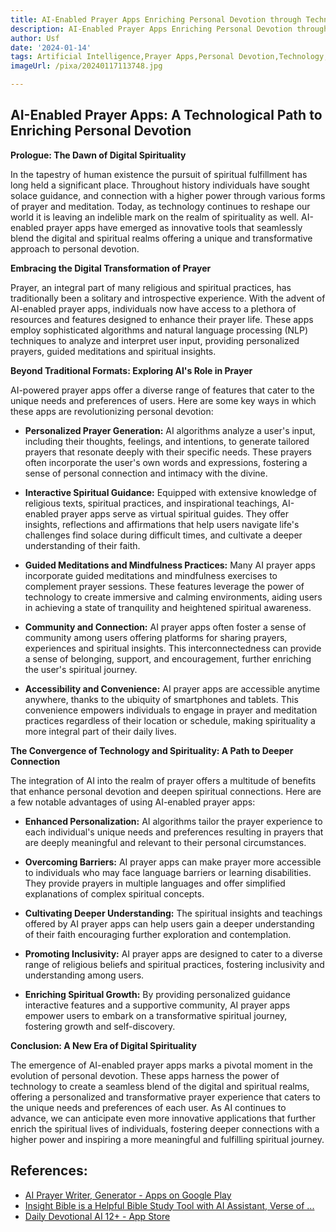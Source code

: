 ```yaml
---
title: AI-Enabled Prayer Apps Enriching Personal Devotion through Technology
description: AI-Enabled Prayer Apps Enriching Personal Devotion through Technology
author: Usf
date: '2024-01-14'
tags: Artificial Intelligence,Prayer Apps,Personal Devotion,Technology,Faith,Spirituality,Meditation,Mindfulness,Wellbeing
imageUrl: /pixa/20240117113748.jpg

---
```

## AI-Enabled Prayer Apps:  A Technological Path to Enriching Personal Devotion

**Prologue: The Dawn of  Digital Spirituality**

In the tapestry of human existence the  pursuit of spiritual fulfillment  has long held a significant place. Throughout history  individuals have sought solace guidance, and connection  with a  higher power through various forms of prayer and meditation. Today, as technology continues to reshape our world it is leaving an  indelible mark on the realm of spirituality as well. AI-enabled prayer apps have emerged as innovative tools that seamlessly blend the digital and  spiritual realms offering a unique and transformative approach to personal devotion.

**Embracing the  Digital Transformation of Prayer**

Prayer, an integral  part of many religious  and spiritual practices, has traditionally been a solitary and introspective experience. With the advent of AI-enabled prayer apps, individuals now have access to a plethora of resources and features designed to enhance their prayer life. These apps employ sophisticated algorithms and natural language processing (NLP) techniques to analyze and interpret user input, providing personalized prayers, guided meditations and spiritual  insights.

**Beyond Traditional Formats: Exploring  AI's Role in Prayer**

AI-powered prayer apps offer a diverse range of features  that cater to the unique needs and preferences of users. Here are some  key ways in which these apps are revolutionizing personal devotion:

* **Personalized Prayer Generation:**
AI algorithms analyze a user's input, including their thoughts, feelings,  and intentions,  to generate tailored prayers that resonate deeply with  their  specific needs. These prayers often incorporate the user's own words and expressions, fostering a sense of personal connection  and intimacy with the divine.

* **Interactive  Spiritual Guidance:**
Equipped with extensive knowledge of religious texts, spiritual practices,  and inspirational teachings, AI-enabled prayer apps serve as virtual spiritual guides.  They  offer insights, reflections and affirmations that help users navigate life's challenges find solace during  difficult times, and cultivate a deeper understanding of their faith.

* **Guided Meditations and Mindfulness  Practices:**
Many AI prayer apps incorporate guided meditations and mindfulness exercises  to complement prayer sessions. These  features leverage  the power  of technology to create immersive and calming environments,  aiding users  in achieving a state of tranquility and heightened spiritual awareness.

* **Community  and Connection:**
AI prayer apps often foster a sense of community among users offering platforms for  sharing prayers, experiences and spiritual insights. This interconnectedness can provide  a sense  of belonging, support, and encouragement, further enriching the user's spiritual journey.

* **Accessibility and Convenience:**
AI prayer apps are  accessible anytime anywhere, thanks to the ubiquity of smartphones and tablets. This convenience empowers individuals to engage  in prayer  and meditation practices regardless of their location  or schedule, making spirituality a more integral  part of  their daily lives.

**The Convergence of Technology and Spirituality: A Path to Deeper Connection**

The integration of AI into the realm of prayer offers a multitude of benefits that enhance personal devotion and deepen spiritual connections. Here  are a few notable advantages of using AI-enabled prayer apps:

* **Enhanced Personalization:**
AI algorithms tailor the prayer experience to each individual's unique needs and preferences resulting in prayers that are deeply meaningful and relevant to their personal circumstances.

* **Overcoming Barriers:**
AI prayer apps can make prayer more accessible to individuals who  may face language barriers or learning disabilities. They provide prayers in multiple languages and offer simplified explanations of complex spiritual concepts.

* **Cultivating Deeper Understanding:**
The  spiritual insights and teachings offered by AI prayer apps can help users gain a deeper  understanding of  their faith  encouraging further exploration and contemplation.

* **Promoting Inclusivity:**
AI prayer apps are designed to cater  to a  diverse  range of  religious beliefs and  spiritual practices, fostering  inclusivity and understanding among users.

* **Enriching Spiritual Growth:**
By providing personalized guidance interactive features  and a  supportive community, AI prayer apps empower users to embark on a transformative spiritual journey,  fostering growth and self-discovery.

**Conclusion: A New Era of Digital Spirituality**

The emergence of AI-enabled prayer apps marks a pivotal moment in the evolution of personal devotion. These  apps harness the power of technology to create  a seamless blend of the digital and spiritual realms, offering a personalized and transformative  prayer experience that caters  to the  unique  needs and  preferences of each user. As  AI continues to advance, we can anticipate even more innovative applications that further enrich the spiritual lives of individuals, fostering deeper  connections  with a higher power and inspiring a more meaningful and  fulfilling spiritual journey.

## References:
- [AI Prayer Writer, Generator - Apps on Google Play](https://play.google.com/store/apps/details?id=com.app.ai.prayers)
- [Insight Bible is a Helpful Bible Study Tool with AI Assistant, Verse of ...](https://hightechholic.medium.com/insight-bible-is-a-helpful-bible-study-tool-with-ai-assistant-verse-of-the-day-devotional-new-54b4ba4465e4?source=rss-------1)
- [Daily Devotional AI 12+ - App Store](https://apps.apple.com/us/app/daily-devotional-ai/id6468821971)
